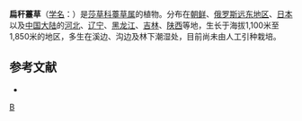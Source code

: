{{Speciesbox 
| genus = Carex
| species = planiculmis
| authority = Kom.
}}
'''扁秆薹草'''（[[学名|学名]]：{{lang|la|''Carex planiculmis''}}）是[[莎草科|莎草科]][[薹草属|薹草属]]的植物。分布在[[朝鲜|朝鲜]]、[[俄罗斯远东地区|俄罗斯远东地区]]、[[日本|日本]]以及[[中国大陆|中国大陆]]的[[河北|河北]]、[[辽宁|辽宁]]、[[黑龙江|黑龙江]]、[[吉林|吉林]]、[[陕西|陕西]]等地，生长于海拔1,100米至1,850米的地区，多生在溪边、沟边及林下潮湿处，目前尚未由人工引种栽培。

== 参考文献 ==
<div class="references-small">
* {{cite web| url =http://www.bioinfo.cn/db05/KmzwSpecies.php?action=view&id=6742| title =扁秆薹草| work =《中国高等植物数据库全库》| publisher =中国科学院微生物研究所| author =昆明植物研究所| accessdate =2009-02-24| deadurl =yes| archiveurl =https://web.archive.org/web/20160305080709/http://www.bioinfo.cn/db05/KmzwSpecies.php?action=view&id=6742| archivedate =2016-03-05}}
</div>
{{Taxonbar|from=Q11075619}}

{{DEFAULTSORT:Carex planiculmis}}
[[Category:薹草属|B]]